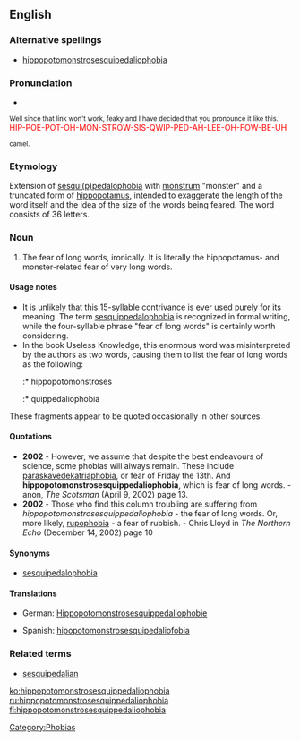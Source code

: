 ==English==

===Alternative spellings===
*[[hippopotomonstrosesquipedaliophobia]]

===Pronunciation===
*{{audio|en-uk-hippopotomonstrosesquipedaliophobia.ogg|Audio (UK)}}

<small>Well since that link won't work, feaky and I have decided that you pronounce it like this.<br></small>
<font color=red>HIP-POE-POT-OH-MON-STROW-SIS-QWIP-PED-AH-LEE-OH-FOW-BE-UH</font><p>
<small>camel.</small>

===Etymology===
Extension of [[sesquippedalophobia|sesqui(p)pedalophobia]] with [[monstrum]] "monster" and a truncated form of [[hippopotamus]], intended to exaggerate the length of the word itself and the idea of the size of the words being feared. The word consists of 36 letters.

===Noun===
{{en-noun|-}}

# The fear of long words, ironically. It is literally the hippopotamus- and monster-related fear of very long words.

====Usage notes====
*It is unlikely that this 15-syllable contrivance is ever used purely for its meaning. The term [[sesquippedalophobia]] is recognized in formal writing, while the four-syllable phrase "fear of long words" is certainly worth considering.
*In the book Useless Knowledge, this enormous word was misinterpreted by the authors as two words, causing them to list the fear of long words as the following:
*:* hippopotomonstroses
*:* quippedaliophobia

These fragments appear to be quoted occasionally in other sources.

====Quotations====
*'''2002''' - However, we assume that despite the best endeavours of science, some phobias will always remain. These include [[paraskavedekatriaphobia]], or fear of Friday the 13th. And '''hippopotomonstrosesquippedaliophobia''', which is fear of long words.  - anon, ''The Scotsman'' (April 9, 2002) page 13.
*'''2002''' - Those who find this column troubling are suffering from ''hippopotomonstrosesquippedaliophobia'' - the fear of long words. Or, more likely, [[rupophobia]] - a fear of rubbish. - Chris Lloyd in ''The Northern Echo'' (December 14, 2002) page 10

====Synonyms====
*[[sesquipedalophobia]]

====Translations====
{{top}}
*German: [[Hippopotomonstrosesquippedaliophobie]] {{f}}
{{mid}}
*Spanish: [[hipopotomonstrosesquipedaliofobia]] {{f}}
{{bottom}}

===Related terms===
*[[sesquipedalian]]

[[Category:Phobias]]

[[ko:hippopotomonstrosesquippedaliophobia]]
[[ru:hippopotomonstrosesquippedaliophobia]]
[[fi:hippopotomonstrosesquippedaliophobia]]